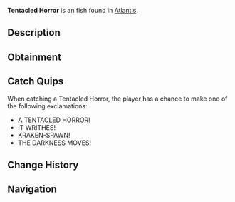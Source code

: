 {{FishInfobox
|image          = Tentacled Horror.png
|rarity         = Uncommon
|sea            = First Sea
|location       = [[Atlantis]]
|sublocation    = 
|sources        = Fishing Rod
|radar_location = 
|xp             = 180
|weather        = 
|time           = Night
|season         = 
|bait           = Shrimp
|base_weight    = 12
|base_value     = 300
|weight_range   = 7
|base_chance    = 45
|base_resil     = 70
}}
'''Tentacled Horror''' is an {{Rarity|Uncommon}} fish found in [[Atlantis]].

== Description ==
{{Description|A creature more tentacle than fish, its form suggests a distant relation to the Kraken itself. The water around it seems darker, as if light itself fears to touch it.|Bestiary Entry}}

== Obtainment ==
{{Description|Look for writhing shadows in the depths, Kraken Pool.|Bestiary Hint}}
{{Fish Availability|
Atlantis/Ancient Kraken Hunt
Atlantis/Kraken Hunt
Atlantis/Kraken Pool
|top_rods      = 
Training Rod\217241.38\217241.38;
Firefly Rod\198287.09\172483.47;
Rapid Rod\195865.38\155228.49;
Fast Rod\190782.58\166590.67;
Flimsy Rod\185129.38\173786.87;
Fungal Rod\176510.1\168311.81;
Ethereal Prism Rod\164421.36\172727.3;
Candy Cane Rod\140375.92\136930.82;
Avalanche Rod\172958.37\114898.71;
Depthseeker Rod\171520.06\128152.83;
No-Life Rod\165429.32\165429.32;
Seraphic Rod\164151.7\164151.7;
Verdant Shear Rod\160211.13\140015.87;
Challenger's Rod\150364.08\150364.08;
Rod Of The Forgotten Fang\149907.1\149907.1;
Blazebringer Rod\142749.23\132050.97;
Zeus Rod\141731.51\139926.75;
Volcanic Rod\138397.12\106189.32;
Rod Of The Depths\136176.25\136176.25;
Rod Of The Exalted One\127908.29\127908.29;
Trident Rod\116490.46\116490.46;
Free Spirit Rod\116200.31\116200.31;
Steady Rod\80345.27\54372.6
|recommended   = Training Rod
}}

== Catch Quips ==
When catching a Tentacled Horror, the player has a chance to make one of the following exclamations:
* A TENTACLED HORROR!
* IT WRITHES!
* KRAKEN-SPAWN!
* THE DARKNESS MOVES!

== Change History ==
{{Change History|{{subst:Current Version}}}}

== Navigation ==
{{Fish Navbox|Atlantis}}